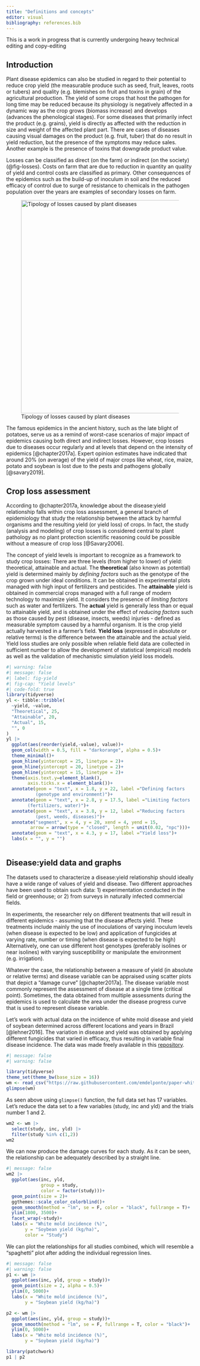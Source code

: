 ```yaml
---
title: "Definitions and concepts"
editor: visual
bibliography: references.bib
---
```


::: {.callout-note appearance="simple"}
This is a work in progress that is currently undergoing heavy technical editing and copy-editing
:::

## Introduction

Plant disease epidemics can also be studied in regard to their potential to reduce crop yield (the measurable produce such as seed, fruit, leaves, roots or tubers) and quality (e.g. blemishes on fruit and toxins in grain) of the agricultural production. The yield of some crops that host the pathogen for long time may be reduced because its physiology is negatively affected in a dynamic way as the crop grows (biomass increase) and develops (advances the phenological stages). For some diseases that primarily infect the product (e.g. grains), yield is directly as affected with the reduction in size and weight of the affected plant part. There are cases of diseases causing visual damages on the product (e.g. fruit, tuber) that do no result in yield reduction, but the presence of the symptoms may reduce sales. Another example is the presence of toxins that downgrade product value.

Losses can be classified as direct (on the farm) or indirect (on the society) (@fig-losses). Costs on farm that are due to reduction in quantity an quality of yield and control costs are classified as primary. Other consequences of the epidemics such as the build-up of inoculum in soil and the reduced efficacy of control due to surge of resistance to chemicals in the pathogen population over the years are examples of secondary losses on farm.

![Tipology of losses caused by plant diseases](imgs/loss_diagram.png){#fig-losses fig-alt="Tipology of losses caused by plant diseases" fig-align="center" width="573"}

The famous epidemics in the ancient history, such as the late blight of potatoes, serve us as a remind of worst-case scenarios of major impact of epidemics causing both direct and indirect losses. However, crop losses due to diseases occur regularly and at levels that depend on the intensity of epidemics [@chapter2017a]. Expert opinion estimates have indicated that around 20% (on average) of the yield of major crops like wheat, rice, maize, potato and soybean is lost due to the pests and pathogens globally [@savary2019].

## Crop loss assessment

According to @chapter2017a, knowledge about the disease:yield relationship falls within crop loss assessment, a general branch of epidemiology that study the relationship between the attack by harmful organisms and the resulting yield (or yield loss) of crops. In fact, the study (analysis and modeling) of crop losses is considered central to plant pathology as no plant protection scientific reasoning could be possible without a measure of crop loss [@Savary2006].

The concept of yield levels is important to recognize as a framework to study crop losses: There are three levels (from higher to lower) of yield: theoretical, attainable and actual. The **theoretical** (also known as potential) yield is determined mainly by *defining factors* such as the genotype of the crop grown under ideal conditions. It can be obtained in experimental plots managed with high input of fertilizers and pesticides. The **attainable** yield is obtained in commercial crops managed with a full range of modern technology to maximize yield. It considers the presence of *limiting factors* such as water and fertilizers. The **actual** yield is generally less than or equal to attainable yield, and is obtained under the effect of *reducing factors* such as those caused by pest (disease, insects, weeds) injuries - defined as measurable symptom caused by a harmful organism. It is the crop yield actually harvested in a farmer's field. **Yield loss** (expressed in absolute or relative terms) is the difference between the attainable and the actual yield. Yield loss studies are only possible when reliable field data are collected in sufficient number to allow the development of statistical (empirical) models as well as the validation of mechanistic simulation yield loss models.

```r
#| warning: false
#| message: false
#| label: fig-yield
#| fig-cap: "Yield levels"
#| code-fold: true
library(tidyverse)
yl <- tibble::tribble(
  ~yield, ~value,
  "Theoretical", 25,
  "Attainable", 20,
  "Actual", 15,
  "", 0
)
yl |> 
  ggplot(aes(reorder(yield,-value), value))+
  geom_col(width = 0.5, fill = "darkorange", alpha = 0.5)+
  theme_minimal()+
  geom_hline(yintercept = 25, linetype = 2)+
  geom_hline(yintercept = 20, linetype = 2)+
  geom_hline(yintercept = 15, linetype = 2)+
  theme(axis.text.y=element_blank(),
        axis.ticks.x = element_blank())+
  annotate(geom = "text", x = 1.8, y = 22, label ="Defining factors 
           (genotype and environment)")+
  annotate(geom = "text", x = 2.8, y = 17.5, label ="Limiting factors
        (fertilizers, water)")+
  annotate(geom = "text", x = 3.8, y = 12, label ="Reducing factors
           (pest, weeds, diseases)")+
  annotate("segment", x = 4, y = 20, xend = 4, yend = 15,
         arrow = arrow(type = "closed", length = unit(0.02, "npc")))+
  annotate(geom = "text", x = 4.3, y = 17, label ="Yield loss")+
  labs(x = "", y = "")
  
```

## Disease:yield data and graphs

The datasets used to characterize a disease:yield relationship should ideally have a wide range of values of yield and disease. Two different approaches have been used to obtain such data: 1) experimentation conducted in the field or greenhouse; or 2) from surveys in naturally infected commercial fields.

In experiments, the researcher rely on different treatments that will result in different epidemics - assuming that the disease affects yield. These treatments include mainly the use of inoculations of varying inoculum levels (when disease is expected to be low) and application of fungicides at varying rate, number or timing (when disease is expected to be high) Alternatively, one can use different host genotypes (preferably isolines or near isolines) with varying susceptibility or manipulate the environment (e.g. irrigation).

Whatever the case, the relationship between a measure of yield (in absolute or relative terms) and disease variable can be appraised using scatter plots that depict a "damage curve" [@chapter2017a]. The disease variable most commonly represent the assessment of disease at a single time (critical point). Sometimes, the data obtained from multiple assessments during the epidemics is used to calculate the area under the disease progress curve that is used to represent disease variable.

Let's work with actual data on the incidence of white mold disease and yield of soybean determined across different locations and years in Brazil [@lehner2016]. The variation in disease and yield was obtained by applying different fungicides that varied in efficacy, thus resulting in variable final disease incidence. The data was made freely available in this [repository](https://github.com/emdelponte/paper-white-mold-meta-analysis "link").

```r
#| message: false
#| warning: false

library(tidyverse)
theme_set(theme_bw(base_size = 16))
wm <- read_csv("https://raw.githubusercontent.com/emdelponte/paper-white-mold-meta-analysis/gh-pages/dat-white-mold-br.csv")
glimpse(wm)

```

As seen above using `glimpse()` function, the full data set has 17 variables. Let's reduce the data set to a few variables (study, inc and yld) and the trials number 1 and 2.

```r
wm2 <- wm |> 
  select(study, inc, yld) |> 
  filter(study %in% c(1,2)) 
wm2
```

We can now produce the damage curves for each study. As it can be seen, the relationship can be adequately described by a straight line.

```r
#| message: false
wm2 |> 
  ggplot(aes(inc, yld, 
             group = study, 
             color = factor(study)))+
  geom_point(size = 2)+
  ggthemes::scale_color_colorblind()+
  geom_smooth(method = "lm", se = F, color = "black", fullrange = T)+
  ylim(1800, 3500)+
  facet_wrap(~study)+
  labs(x = "White mold incidence (%)",
       y = "Soybean yield (kg/ha)",
       color = "Study")
```

We can plot the relationships for all studies combined, which will resemble a "spaghetti" plot after adding the individual regression lines.

```r
#| message: false
#| warning: false
p1 <- wm |> 
  ggplot(aes(inc, yld, group = study))+
  geom_point(size = 2, alpha = 0.5)+
  ylim(0, 5000)+
  labs(x = "White mold incidence (%)",
       y = "Soybean yield (kg/ha)")

p2 <- wm |> 
  ggplot(aes(inc, yld, group = study))+
  geom_smooth(method = "lm", se = F, fullrange = T, color = "black")+
  ylim(0, 5000)+
  labs(x = "White mold incidence (%)",
       y = "Soybean yield (kg/ha)")

library(patchwork)
p1 | p2
```
